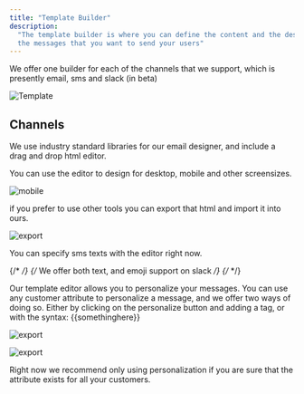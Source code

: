 ```yaml
---
title: "Template Builder"
description:
  "The template builder is where you can define the content and the design of
  the messages that you want to send your users"
---
```


We offer one builder for each of the channels that we support, which is
presently email, sms and slack (in beta)

![Template](/images/guides/product-manual/template_builder-5782d62cf75fda482174f6081c2dbfaf.png)

## Channels[](#channels "Direct link to heading")

<Accordion title="Email">
We use industry standard libraries for our email designer, and include a drag
and drop html editor.

You can use the editor to design for desktop, mobile and other screensizes.

![mobile](/images/guides/product-manual/mobile_email-d009a161d8976e003fa74d3472ba4e25.png)

if you prefer to use other tools you can export that html and import it into
ours.

![export](/images/guides/product-manual/export_html-42ef77268270adee33697529ac8c6f5d.png)
</Accordion>

<Accordion title="SMS">
You can specify sms texts with the editor right now.
</Accordion>



{/* <Accordion title="Slack"> */}
{/* We offer both text, and emoji support on slack */}
{/* </Accordion> */}

<Accordion title="Personalization">
Our template editor allows you to personalize your messages. You can use any
customer attribute to personalize a message, and we offer two ways of doing so.
Either by clicking on the personalize button and adding a tag, or with the
syntax: {{somethinghere}}

![export](/images/guides/product-manual/mergetag-fdb1d52e721cc8057b687d06c61ce9d1.png)

![export](/images/guides/product-manual/braces-9e89260d00f647f1a05e7ef520c2f551.png)

Right now we recommend only using personalization if you are sure that the
attribute exists for all your customers.
</Accordion>
